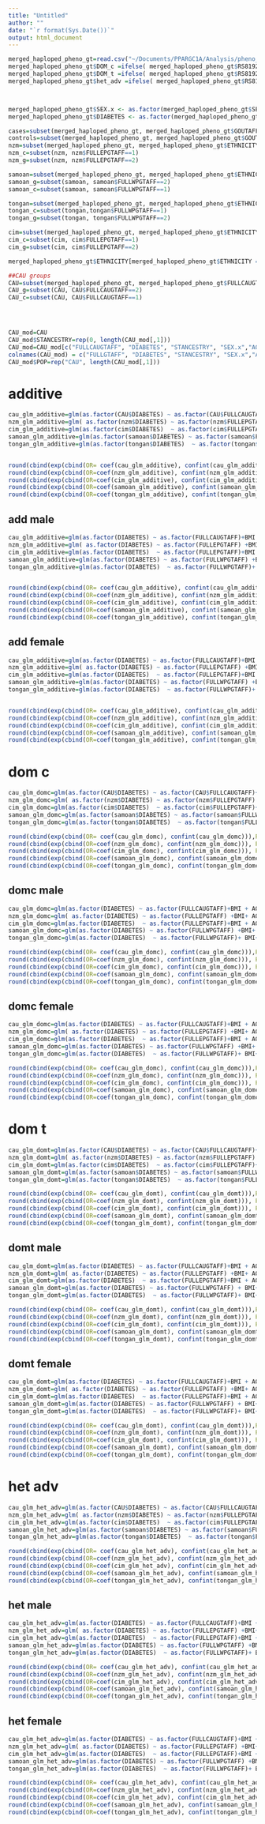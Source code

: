 ```yaml
---
title: "Untitled"
author: ""
date: "`r format(Sys.Date())`"
output: html_document
--- 
```

```r
merged_haploped_pheno_gt=read.csv("~/Documents/PPARGC1A/Analysis/pheno_gt_ato_g.csv", header=TRUE, sep="\t")
merged_haploped_pheno_gt$DOM_c =ifelse( merged_haploped_pheno_gt$RS8192678_CC1_CT2_TT3 ==1 | merged_haploped_pheno_gt$RS8192678_CC1_CT2_TT3 ==2 , 1, 0)
merged_haploped_pheno_gt$DOM_t =ifelse( merged_haploped_pheno_gt$RS8192678_CC1_CT2_TT3 ==3 | merged_haploped_pheno_gt$RS8192678_CC1_CT2_TT3 ==2 , 1, 0)
merged_haploped_pheno_gt$het_adv =ifelse( merged_haploped_pheno_gt$RS8192678_CC1_CT2_TT3 ==2 , 1, 0)



merged_haploped_pheno_gt$SEX.x <- as.factor(merged_haploped_pheno_gt$SEX.x)
merged_haploped_pheno_gt$DIABETES <- as.factor(merged_haploped_pheno_gt$DIABETES)

cases=subset(merged_haploped_pheno_gt, merged_haploped_pheno_gt$GOUTAFFSTAT==2)
controls=subset(merged_haploped_pheno_gt, merged_haploped_pheno_gt$GOUTAFFSTAT==1)
nzm=subset(merged_haploped_pheno_gt, merged_haploped_pheno_gt$ETHNICITY=="1.0 NZ Maori")
nzm_c=subset(nzm, nzm$FULLEPGTAFF==1)
nzm_g=subset(nzm, nzm$FULLEPGTAFF==2)

samoan=subset(merged_haploped_pheno_gt, merged_haploped_pheno_gt$ETHNICITY=="1.0 Samoan")
samoan_g=subset(samoan, samoan$FULLWPGTAFF==2)
samoan_c=subset(samoan, samoan$FULLWPGTAFF==1)

tongan=subset(merged_haploped_pheno_gt, merged_haploped_pheno_gt$ETHNICITY=="1.0 Tongan")
tongan_c=subset(tongan,tongan$FULLWPGTAFF==1)
tongan_g=subset(tongan, tongan$FULLWPGTAFF==2)

cim=subset(merged_haploped_pheno_gt, merged_haploped_pheno_gt$ETHNICITY=="1.0 CI Maori")
cim_c=subset(cim, cim$FULLEPGTAFF==1)
cim_g=subset(cim, cim$FULLEPGTAFF==2)

merged_haploped_pheno_gt$ETHNICITY[merged_haploped_pheno_gt$ETHNICITY == "1.0 Caucasain"] = "1.0 Caucasian"

##CAU groups
CAU=subset(merged_haploped_pheno_gt, merged_haploped_pheno_gt$FULLCAUGTAFF==1 | merged_haploped_pheno_gt$FULLCAUGTAFF==2)
CAU_g=subset(CAU, CAU$FULLCAUGTAFF==2)
CAU_c=subset(CAU, CAU$FULLCAUGTAFF==1)




CAU_mod=CAU
CAU_mod$STANCESTRY=rep(0, length(CAU_mod[,1]))
CAU_mod=CAU_mod[c("FULLCAUGTAFF", "DIABETES", "STANCESTRY", "SEX.x","AGECOL", "BMI", "RS8192678_CC1_CT2_TT3", "DOM_c","DOM_t", "het_adv")]
colnames(CAU_mod) = c("FULLGTAFF", "DIABETES", "STANCESTRY", "SEX.x","AGECOL", "BMI", "RS8192678_CC1_CT2_TT3", "DOM_c","DOM_t", "het_adv")
CAU_mod$POP=rep("CAU", length(CAU_mod[,1]))

```


# additive
```r
cau_glm_additive=glm(as.factor(CAU$DIABETES) ~ as.factor(CAU$FULLCAUGTAFF)+CAU$BMI + CAU$AGECOL + as.factor(CAU$SEX.x) +  CAU$RS8192678_CC1_CT2_TT3, family="binomial")
nzm_glm_additive=glm( as.factor(nzm$DIABETES) ~ as.factor(nzm$FULLEPGTAFF) +nzm$BMI+ nzm$AGECOL + as.factor(nzm$SEX.x) + nzm$STANCESTRY+ nzm$RS8192678_CC1_CT2_TT3, family="binomial")
cim_glm_additive=glm(as.factor(cim$DIABETES)  ~ as.factor(cim$FULLEPGTAFF)+cim$BMI + cim$AGECOL + as.factor(cim$SEX.x) + cim$STANCESTRY+ cim$RS8192678_CC1_CT2_TT3, family="binomial")
samoan_glm_additive=glm(as.factor(samoan$DIABETES) ~ as.factor(samoan$FULLWPGTAFF) +samoan$BMI+ samoan$AGECOL + as.factor(samoan$SEX.x) + samoan$STANCESTRY+ samoan$RS8192678_CC1_CT2_TT3, family="binomial")
tongan_glm_additive=glm(as.factor(tongan$DIABETES)  ~ as.factor(tongan$FULLWPGTAFF)+ tongan$BMI+ tongan$AGECOL + as.factor(tongan$SEX.x) + tongan$STANCESTRY+ tongan$RS8192678_CC1_CT2_TT3, family="binomial")


round(cbind(exp(cbind(OR= coef(cau_glm_additive), confint(cau_glm_additive))),Pvalue= summary(cau_glm_additive)$coefficients[,4]),3)
round(cbind(exp(cbind(OR=coef(nzm_glm_additive), confint(nzm_glm_additive))), Pvalue=summary(nzm_glm_additive)$coefficients[,4]), 3)
round(cbind(exp(cbind(OR=coef(cim_glm_additive), confint(cim_glm_additive))), Pvalue=summary(cim_glm_additive)$coefficients[,4]), 3)
round(cbind(exp(cbind(OR=coef(samoan_glm_additive), confint(samoan_glm_additive))), Pvalue=summary(samoan_glm_additive)$coefficients[,4]),3)
round(cbind(exp(cbind(OR=coef(tongan_glm_additive), confint(tongan_glm_additive))), Pvalue=summary(tongan_glm_additive)$coefficients[,4]),3)

```

## add male
```r
cau_glm_additive=glm(as.factor(DIABETES) ~ as.factor(FULLCAUGTAFF)+BMI + AGECOL + RS8192678_CC1_CT2_TT3, family="binomial", data = CAU[CAU$SEX.x ==1, ])
nzm_glm_additive=glm( as.factor(DIABETES) ~ as.factor(FULLEPGTAFF) +BMI+ AGECOL + STANCESTRY+ RS8192678_CC1_CT2_TT3, family="binomial", data = nzm[nzm$SEX.x ==1, ])
cim_glm_additive=glm(as.factor(DIABETES)  ~ as.factor(FULLEPGTAFF)+BMI + AGECOL + STANCESTRY+ RS8192678_CC1_CT2_TT3, family="binomial", data = cim[cim$SEX.x == 1,])
samoan_glm_additive=glm(as.factor(DIABETES) ~ as.factor(FULLWPGTAFF) +BMI+ AGECOL + STANCESTRY+ RS8192678_CC1_CT2_TT3, family="binomial", data = samoan[samoan$SEX.x ==1,])
tongan_glm_additive=glm(as.factor(DIABETES)  ~ as.factor(FULLWPGTAFF)+ BMI+ AGECOL + STANCESTRY+ RS8192678_CC1_CT2_TT3, family="binomial", data = tongan[tongan$SEX.x ==1,])


round(cbind(exp(cbind(OR= coef(cau_glm_additive), confint(cau_glm_additive))),Pvalue= summary(cau_glm_additive)$coefficients[,4]),3)
round(cbind(exp(cbind(OR=coef(nzm_glm_additive), confint(nzm_glm_additive))), Pvalue=summary(nzm_glm_additive)$coefficients[,4]), 3)
round(cbind(exp(cbind(OR=coef(cim_glm_additive), confint(cim_glm_additive))), Pvalue=summary(cim_glm_additive)$coefficients[,4]), 3)
round(cbind(exp(cbind(OR=coef(samoan_glm_additive), confint(samoan_glm_additive))), Pvalue=summary(samoan_glm_additive)$coefficients[,4]),3)
round(cbind(exp(cbind(OR=coef(tongan_glm_additive), confint(tongan_glm_additive))), Pvalue=summary(tongan_glm_additive)$coefficients[,4]),3)
```

## add female
```r
cau_glm_additive=glm(as.factor(DIABETES) ~ as.factor(FULLCAUGTAFF)+BMI + AGECOL + RS8192678_CC1_CT2_TT3, family="binomial", data = CAU[CAU$SEX.x ==2, ])
nzm_glm_additive=glm( as.factor(DIABETES) ~ as.factor(FULLEPGTAFF) +BMI+ AGECOL + STANCESTRY+ RS8192678_CC1_CT2_TT3, family="binomial", data = nzm[nzm$SEX.x ==2, ])
cim_glm_additive=glm(as.factor(DIABETES)  ~ as.factor(FULLEPGTAFF)+BMI + AGECOL + STANCESTRY+ RS8192678_CC1_CT2_TT3, family="binomial", data = cim[cim$SEX.x == 2,])
samoan_glm_additive=glm(as.factor(DIABETES) ~ as.factor(FULLWPGTAFF) +BMI+ AGECOL + STANCESTRY+ RS8192678_CC1_CT2_TT3, family="binomial", data = samoan[samoan$SEX.x ==2,])
tongan_glm_additive=glm(as.factor(DIABETES)  ~ as.factor(FULLWPGTAFF)+ BMI+ AGECOL + STANCESTRY+ RS8192678_CC1_CT2_TT3, family="binomial", data = tongan[tongan$SEX.x ==2,])


round(cbind(exp(cbind(OR= coef(cau_glm_additive), confint(cau_glm_additive))),Pvalue= summary(cau_glm_additive)$coefficients[,4]),3)
round(cbind(exp(cbind(OR=coef(nzm_glm_additive), confint(nzm_glm_additive))), Pvalue=summary(nzm_glm_additive)$coefficients[,4]), 3)
round(cbind(exp(cbind(OR=coef(cim_glm_additive), confint(cim_glm_additive))), Pvalue=summary(cim_glm_additive)$coefficients[,4]), 3)
round(cbind(exp(cbind(OR=coef(samoan_glm_additive), confint(samoan_glm_additive))), Pvalue=summary(samoan_glm_additive)$coefficients[,4]),3)
round(cbind(exp(cbind(OR=coef(tongan_glm_additive), confint(tongan_glm_additive))), Pvalue=summary(tongan_glm_additive)$coefficients[,4]),3)
```

# dom c
```r
cau_glm_domc=glm(as.factor(CAU$DIABETES) ~ as.factor(CAU$FULLCAUGTAFF)+CAU$BMI + CAU$AGECOL + as.factor(CAU$SEX.x) +  CAU$DOM_c, family="binomial")
nzm_glm_domc=glm( as.factor(nzm$DIABETES) ~ as.factor(nzm$FULLEPGTAFF) +nzm$BMI+ nzm$AGECOL + as.factor(nzm$SEX.x) + nzm$STANCESTRY+ nzm$DOM_c, family="binomial")
cim_glm_domc=glm(as.factor(cim$DIABETES)  ~ as.factor(cim$FULLEPGTAFF)+cim$BMI + cim$AGECOL + as.factor(cim$SEX.x) + cim$STANCESTRY+ cim$DOM_c, family="binomial")
samoan_glm_domc=glm(as.factor(samoan$DIABETES) ~ as.factor(samoan$FULLWPGTAFF) +samoan$BMI+ samoan$AGECOL + as.factor(samoan$SEX.x) + samoan$STANCESTRY+ samoan$DOM_c, family="binomial")
tongan_glm_domc=glm(as.factor(tongan$DIABETES)  ~ as.factor(tongan$FULLWPGTAFF)+ tongan$BMI+ tongan$AGECOL + as.factor(tongan$SEX.x) + tongan$STANCESTRY+ tongan$DOM_c, family="binomial")

round(cbind(exp(cbind(OR= coef(cau_glm_domc), confint(cau_glm_domc))),Pvalue= summary(cau_glm_domc)$coefficients[,4]),3)
round(cbind(exp(cbind(OR=coef(nzm_glm_domc), confint(nzm_glm_domc))), Pvalue=summary(nzm_glm_domc)$coefficients[,4]), 3)
round(cbind(exp(cbind(OR=coef(cim_glm_domc), confint(cim_glm_domc))), Pvalue=summary(cim_glm_domc)$coefficients[,4]), 3)
round(cbind(exp(cbind(OR=coef(samoan_glm_domc), confint(samoan_glm_domc))), Pvalue=summary(samoan_glm_domc)$coefficients[,4]),3)
round(cbind(exp(cbind(OR=coef(tongan_glm_domc), confint(tongan_glm_domc))), Pvalue=summary(tongan_glm_domc)$coefficients[,4]),3)
```

## domc male
```r
cau_glm_domc=glm(as.factor(DIABETES) ~ as.factor(FULLCAUGTAFF)+BMI + AGECOL +   DOM_c, family="binomial", data=CAU[CAU$SEX.x ==1, ])
nzm_glm_domc=glm( as.factor(DIABETES) ~ as.factor(FULLEPGTAFF) +BMI+ AGECOL + STANCESTRY+ DOM_c, family="binomial", data = nzm[nzm$SEX.x ==1,])
cim_glm_domc=glm(as.factor(DIABETES)  ~ as.factor(FULLEPGTAFF)+BMI + AGECOL + STANCESTRY+ DOM_c, family="binomial", data = cim[cim$SEX.x ==1,])
samoan_glm_domc=glm(as.factor(DIABETES) ~ as.factor(FULLWPGTAFF) +BMI+ AGECOL + STANCESTRY+ DOM_c, family="binomial", data = samoan[samoan$SEX.x ==1,])
tongan_glm_domc=glm(as.factor(DIABETES)  ~ as.factor(FULLWPGTAFF)+ BMI+ AGECOL + STANCESTRY+ DOM_c, family="binomial", data = tongan[tongan$SEX.x ==1,])

round(cbind(exp(cbind(OR= coef(cau_glm_domc), confint(cau_glm_domc))),Pvalue= summary(cau_glm_domc)$coefficients[,4]),3)
round(cbind(exp(cbind(OR=coef(nzm_glm_domc), confint(nzm_glm_domc))), Pvalue=summary(nzm_glm_domc)$coefficients[,4]), 3)
round(cbind(exp(cbind(OR=coef(cim_glm_domc), confint(cim_glm_domc))), Pvalue=summary(cim_glm_domc)$coefficients[,4]), 3)
round(cbind(exp(cbind(OR=coef(samoan_glm_domc), confint(samoan_glm_domc))), Pvalue=summary(samoan_glm_domc)$coefficients[,4]),3)
round(cbind(exp(cbind(OR=coef(tongan_glm_domc), confint(tongan_glm_domc))), Pvalue=summary(tongan_glm_domc)$coefficients[,4]),3)
```

## domc female
```r
cau_glm_domc=glm(as.factor(DIABETES) ~ as.factor(FULLCAUGTAFF)+BMI + AGECOL +   DOM_c, family="binomial", data=CAU[CAU$SEX.x ==2, ])
nzm_glm_domc=glm( as.factor(DIABETES) ~ as.factor(FULLEPGTAFF) +BMI+ AGECOL + STANCESTRY+ DOM_c, family="binomial", data = nzm[nzm$SEX.x ==2,])
cim_glm_domc=glm(as.factor(DIABETES)  ~ as.factor(FULLEPGTAFF)+BMI + AGECOL + STANCESTRY+ DOM_c, family="binomial", data = cim[cim$SEX.x ==2,])
samoan_glm_domc=glm(as.factor(DIABETES) ~ as.factor(FULLWPGTAFF) +BMI+ AGECOL + STANCESTRY+ DOM_c, family="binomial", data = samoan[samoan$SEX.x ==2,])
tongan_glm_domc=glm(as.factor(DIABETES)  ~ as.factor(FULLWPGTAFF)+ BMI+ AGECOL + STANCESTRY+ DOM_c, family="binomial", data = tongan[tongan$SEX.x ==2,])

round(cbind(exp(cbind(OR= coef(cau_glm_domc), confint(cau_glm_domc))),Pvalue= summary(cau_glm_domc)$coefficients[,4]),3)
round(cbind(exp(cbind(OR=coef(nzm_glm_domc), confint(nzm_glm_domc))), Pvalue=summary(nzm_glm_domc)$coefficients[,4]), 3)
round(cbind(exp(cbind(OR=coef(cim_glm_domc), confint(cim_glm_domc))), Pvalue=summary(cim_glm_domc)$coefficients[,4]), 3)
round(cbind(exp(cbind(OR=coef(samoan_glm_domc), confint(samoan_glm_domc))), Pvalue=summary(samoan_glm_domc)$coefficients[,4]),3)
round(cbind(exp(cbind(OR=coef(tongan_glm_domc), confint(tongan_glm_domc))), Pvalue=summary(tongan_glm_domc)$coefficients[,4]),3)
```

# dom t
```r
cau_glm_domt=glm(as.factor(CAU$DIABETES) ~ as.factor(CAU$FULLCAUGTAFF)+CAU$BMI + CAU$AGECOL + as.factor(CAU$SEX.x) +  CAU$DOM_t, family="binomial")
nzm_glm_domt=glm( as.factor(nzm$DIABETES) ~ as.factor(nzm$FULLEPGTAFF) +nzm$BMI+ nzm$AGECOL + as.factor(nzm$SEX.x) + nzm$STANCESTRY+ nzm$DOM_t, family="binomial")
cim_glm_domt=glm(as.factor(cim$DIABETES)  ~ as.factor(cim$FULLEPGTAFF)+cim$BMI + cim$AGECOL + as.factor(cim$SEX.x) + cim$STANCESTRY+ cim$DOM_t, family="binomial")
samoan_glm_domt=glm(as.factor(samoan$DIABETES) ~ as.factor(samoan$FULLWPGTAFF) +samoan$BMI+ samoan$AGECOL + as.factor(samoan$SEX.x) + samoan$STANCESTRY+ samoan$DOM_t, family="binomial")
tongan_glm_domt=glm(as.factor(tongan$DIABETES)  ~ as.factor(tongan$FULLWPGTAFF)+ tongan$BMI+ tongan$AGECOL + as.factor(tongan$SEX.x) + tongan$STANCESTRY+ tongan$DOM_t, family="binomial")

round(cbind(exp(cbind(OR= coef(cau_glm_domt), confint(cau_glm_domt))),Pvalue= summary(cau_glm_domt)$coefficients[,4]),3)
round(cbind(exp(cbind(OR=coef(nzm_glm_domt), confint(nzm_glm_domt))), Pvalue=summary(nzm_glm_domt)$coefficients[,4]), 3)
round(cbind(exp(cbind(OR=coef(cim_glm_domt), confint(cim_glm_domt))), Pvalue=summary(cim_glm_domt)$coefficients[,4]), 3)
round(cbind(exp(cbind(OR=coef(samoan_glm_domt), confint(samoan_glm_domt))), Pvalue=summary(samoan_glm_domt)$coefficients[,4]),3)
round(cbind(exp(cbind(OR=coef(tongan_glm_domt), confint(tongan_glm_domt))), Pvalue=summary(tongan_glm_domt)$coefficients[,4]),3)
```

## domt male
```r
cau_glm_domt=glm(as.factor(DIABETES) ~ as.factor(FULLCAUGTAFF)+BMI + AGECOL + DOM_t, family="binomial", data = CAU[CAU$SEX.x ==1, ])
nzm_glm_domt=glm( as.factor(DIABETES) ~ as.factor(FULLEPGTAFF) +BMI+ AGECOL + STANCESTRY+ DOM_t, family="binomial", data = nzm[nzm$SEX.x ==1, ])
cim_glm_domt=glm(as.factor(DIABETES)  ~ as.factor(FULLEPGTAFF)+BMI + AGECOL + STANCESTRY+ DOM_t, family="binomial", data = cim[cim$SEX.x ==1,])
samoan_glm_domt=glm(as.factor(DIABETES) ~ as.factor(FULLWPGTAFF) + BMI+ AGECOL + STANCESTRY+ DOM_t, family="binomial", data = samoan[samoan$SEX.x ==1,])
tongan_glm_domt=glm(as.factor(DIABETES)  ~ as.factor(FULLWPGTAFF)+ BMI+ AGECOL + STANCESTRY+ DOM_t, family="binomial", data = tongan[tongan$SEX.x ==1,])

round(cbind(exp(cbind(OR= coef(cau_glm_domt), confint(cau_glm_domt))),Pvalue= summary(cau_glm_domt)$coefficients[,4]),3)
round(cbind(exp(cbind(OR=coef(nzm_glm_domt), confint(nzm_glm_domt))), Pvalue=summary(nzm_glm_domt)$coefficients[,4]), 3)
round(cbind(exp(cbind(OR=coef(cim_glm_domt), confint(cim_glm_domt))), Pvalue=summary(cim_glm_domt)$coefficients[,4]), 3)
round(cbind(exp(cbind(OR=coef(samoan_glm_domt), confint(samoan_glm_domt))), Pvalue=summary(samoan_glm_domt)$coefficients[,4]),3)
round(cbind(exp(cbind(OR=coef(tongan_glm_domt), confint(tongan_glm_domt))), Pvalue=summary(tongan_glm_domt)$coefficients[,4]),3)
```

## domt female
```r
cau_glm_domt=glm(as.factor(DIABETES) ~ as.factor(FULLCAUGTAFF)+BMI + AGECOL + DOM_t, family="binomial", data = CAU[CAU$SEX.x ==2, ])
nzm_glm_domt=glm( as.factor(DIABETES) ~ as.factor(FULLEPGTAFF) +BMI+ AGECOL + STANCESTRY+ DOM_t, family="binomial", data = nzm[nzm$SEX.x ==2, ])
cim_glm_domt=glm(as.factor(DIABETES)  ~ as.factor(FULLEPGTAFF)+BMI + AGECOL + STANCESTRY+ DOM_t, family="binomial", data = cim[cim$SEX.x ==2,])
samoan_glm_domt=glm(as.factor(DIABETES) ~ as.factor(FULLWPGTAFF) + BMI+ AGECOL + STANCESTRY+ DOM_t, family="binomial", data = samoan[samoan$SEX.x ==2,])
tongan_glm_domt=glm(as.factor(DIABETES)  ~ as.factor(FULLWPGTAFF)+ BMI+ AGECOL + STANCESTRY+ DOM_t, family="binomial", data = tongan[tongan$SEX.x ==2,])

round(cbind(exp(cbind(OR= coef(cau_glm_domt), confint(cau_glm_domt))),Pvalue= summary(cau_glm_domt)$coefficients[,4]),3)
round(cbind(exp(cbind(OR=coef(nzm_glm_domt), confint(nzm_glm_domt))), Pvalue=summary(nzm_glm_domt)$coefficients[,4]), 3)
round(cbind(exp(cbind(OR=coef(cim_glm_domt), confint(cim_glm_domt))), Pvalue=summary(cim_glm_domt)$coefficients[,4]), 3)
round(cbind(exp(cbind(OR=coef(samoan_glm_domt), confint(samoan_glm_domt))), Pvalue=summary(samoan_glm_domt)$coefficients[,4]),3)
round(cbind(exp(cbind(OR=coef(tongan_glm_domt), confint(tongan_glm_domt))), Pvalue=summary(tongan_glm_domt)$coefficients[,4]),3)
```

# het adv
```r
cau_glm_het_adv=glm(as.factor(CAU$DIABETES) ~ as.factor(CAU$FULLCAUGTAFF)+CAU$BMI + CAU$AGECOL + as.factor(CAU$SEX.x) +  CAU$het_adv, family="binomial")
nzm_glm_het_adv=glm( as.factor(nzm$DIABETES) ~ as.factor(nzm$FULLEPGTAFF) +nzm$BMI+ nzm$AGECOL + as.factor(nzm$SEX.x) + nzm$STANCESTRY+ nzm$het_adv, family="binomial")
cim_glm_het_adv=glm(as.factor(cim$DIABETES)  ~ as.factor(cim$FULLEPGTAFF)+cim$BMI + cim$AGECOL + as.factor(cim$SEX.x) + cim$STANCESTRY+ cim$het_adv, family="binomial")
samoan_glm_het_adv=glm(as.factor(samoan$DIABETES) ~ as.factor(samoan$FULLWPGTAFF) +samoan$BMI+ samoan$AGECOL + as.factor(samoan$SEX.x) + samoan$STANCESTRY+ samoan$het_adv, family="binomial")
tongan_glm_het_adv=glm(as.factor(tongan$DIABETES)  ~ as.factor(tongan$FULLWPGTAFF)+ tongan$BMI+ tongan$AGECOL + as.factor(tongan$SEX.x) + tongan$STANCESTRY+ tongan$het_adv, family="binomial")

round(cbind(exp(cbind(OR= coef(cau_glm_het_adv), confint(cau_glm_het_adv))),Pvalue= summary(cau_glm_het_adv)$coefficients[,4]),3)
round(cbind(exp(cbind(OR=coef(nzm_glm_het_adv), confint(nzm_glm_het_adv))), Pvalue=summary(nzm_glm_het_adv)$coefficients[,4]), 3)
round(cbind(exp(cbind(OR=coef(cim_glm_het_adv), confint(cim_glm_het_adv))), Pvalue=summary(cim_glm_het_adv)$coefficients[,4]), 3)
round(cbind(exp(cbind(OR=coef(samoan_glm_het_adv), confint(samoan_glm_het_adv))), Pvalue=summary(samoan_glm_het_adv)$coefficients[,4]),3)
round(cbind(exp(cbind(OR=coef(tongan_glm_het_adv), confint(tongan_glm_het_adv))), Pvalue=summary(tongan_glm_het_adv)$coefficients[,4]),3)
```

## het male
```r
cau_glm_het_adv=glm(as.factor(DIABETES) ~ as.factor(FULLCAUGTAFF)+BMI + AGECOL + het_adv, family="binomial", data = CAU[CAU$SEX.x ==1,])
nzm_glm_het_adv=glm( as.factor(DIABETES) ~ as.factor(FULLEPGTAFF) +BMI+ AGECOL + STANCESTRY+ het_adv, family="binomial", data = nzm[nzm$SEX.x ==1,])
cim_glm_het_adv=glm(as.factor(DIABETES)  ~ as.factor(FULLEPGTAFF)+BMI + AGECOL + STANCESTRY+ het_adv, family="binomial", data = cim[cim$SEX.x ==1,])
samoan_glm_het_adv=glm(as.factor(DIABETES) ~ as.factor(FULLWPGTAFF) +BMI+ AGECOL + STANCESTRY+ het_adv, family="binomial", data = samoan[samoan$SEX.x ==1,])
tongan_glm_het_adv=glm(as.factor(DIABETES)  ~ as.factor(FULLWPGTAFF)+ BMI+ AGECOL + STANCESTRY+ het_adv, family="binomial", data = tongan[tongan$SEX.x ==1,])

round(cbind(exp(cbind(OR= coef(cau_glm_het_adv), confint(cau_glm_het_adv))),Pvalue= summary(cau_glm_het_adv)$coefficients[,4]),3)
round(cbind(exp(cbind(OR=coef(nzm_glm_het_adv), confint(nzm_glm_het_adv))), Pvalue=summary(nzm_glm_het_adv)$coefficients[,4]), 3)
round(cbind(exp(cbind(OR=coef(cim_glm_het_adv), confint(cim_glm_het_adv))), Pvalue=summary(cim_glm_het_adv)$coefficients[,4]), 3)
round(cbind(exp(cbind(OR=coef(samoan_glm_het_adv), confint(samoan_glm_het_adv))), Pvalue=summary(samoan_glm_het_adv)$coefficients[,4]),3)
round(cbind(exp(cbind(OR=coef(tongan_glm_het_adv), confint(tongan_glm_het_adv))), Pvalue=summary(tongan_glm_het_adv)$coefficients[,4]),3)
```

## het female
```r
cau_glm_het_adv=glm(as.factor(DIABETES) ~ as.factor(FULLCAUGTAFF)+BMI + AGECOL + het_adv, family="binomial", data = CAU[CAU$SEX.x ==2,])
nzm_glm_het_adv=glm( as.factor(DIABETES) ~ as.factor(FULLEPGTAFF) +BMI+ AGECOL + STANCESTRY+ het_adv, family="binomial", data = nzm[nzm$SEX.x ==2,])
cim_glm_het_adv=glm(as.factor(DIABETES)  ~ as.factor(FULLEPGTAFF)+BMI + AGECOL + STANCESTRY+ het_adv, family="binomial", data = cim[cim$SEX.x ==2,])
samoan_glm_het_adv=glm(as.factor(DIABETES) ~ as.factor(FULLWPGTAFF) +BMI+ AGECOL + STANCESTRY+ het_adv, family="binomial", data = samoan[samoan$SEX.x ==2,])
tongan_glm_het_adv=glm(as.factor(DIABETES)  ~ as.factor(FULLWPGTAFF)+ BMI+ AGECOL + STANCESTRY+ het_adv, family="binomial", data = tongan[tongan$SEX.x ==2,])

round(cbind(exp(cbind(OR= coef(cau_glm_het_adv), confint(cau_glm_het_adv))),Pvalue= summary(cau_glm_het_adv)$coefficients[,4]),3)
round(cbind(exp(cbind(OR=coef(nzm_glm_het_adv), confint(nzm_glm_het_adv))), Pvalue=summary(nzm_glm_het_adv)$coefficients[,4]), 3)
round(cbind(exp(cbind(OR=coef(cim_glm_het_adv), confint(cim_glm_het_adv))), Pvalue=summary(cim_glm_het_adv)$coefficients[,4]), 3)
round(cbind(exp(cbind(OR=coef(samoan_glm_het_adv), confint(samoan_glm_het_adv))), Pvalue=summary(samoan_glm_het_adv)$coefficients[,4]),3)
round(cbind(exp(cbind(OR=coef(tongan_glm_het_adv), confint(tongan_glm_het_adv))), Pvalue=summary(tongan_glm_het_adv)$coefficients[,4]),3)
```